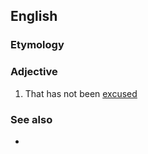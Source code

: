 ==English==

===Etymology===
{{prefix|en|un|excused}}

===Adjective===
{{en-adj}}

# That has not been [[excused]]

===See also===
* {{l|en|unexcusable}}